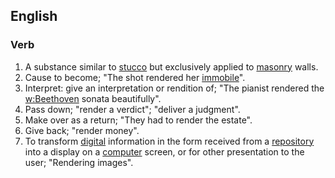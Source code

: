 == English ==
=== Verb ===
#A substance similar to [[stucco]] but exclusively applied to [[masonry]] walls.
#Cause to become; "The shot rendered her [[immobile]]".
#Interpret: give an interpretation or rendition of; "The pianist rendered the [[w:Beethoven]] sonata beautifully".
#Pass down; "render a verdict"; "deliver a judgment".
#Make over as a return; "They had to render the estate".
#Give back; "render money".
#To transform [[digital]] information in the form received from a [[repository]] into a display on a [[computer]] screen, or for other presentation to the user; "Rendering images".